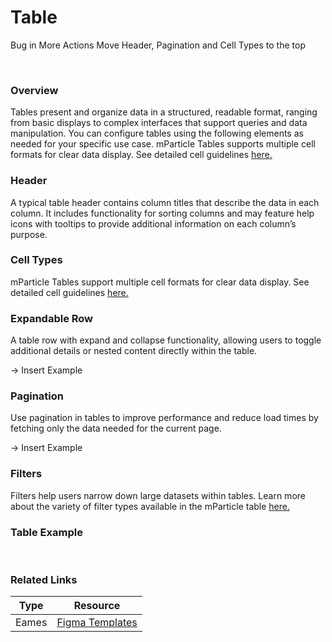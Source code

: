 

<Meta of={TableStories} />

# Table

Bug in More Actions
Move Header, Pagination and Cell Types to the top

<br />

### Overview

Tables present and organize data in a structured, readable format, ranging from basic displays to complex interfaces that support queries and data manipulation. You can configure tables using the following elements as needed for your specific use case. mParticle Tables supports multiple cell formats for clear data display. See detailed cell guidelines [here.](#link)

### Header

A typical table header contains column titles that describe the data in each column. It includes functionality for sorting columns and may feature help icons with tooltips to provide additional information on each column’s purpose.

### Cell Types

mParticle Tables support multiple cell formats for clear data display. See detailed cell guidelines [here.](https://mparticle.github.io/aquarium/?path=/docs/ux-patterns-table-table--cell-text)

### Expandable Row

A table row with expand and collapse functionality, allowing users to toggle additional details or nested content directly within the table.

-> Insert Example

### Pagination

Use pagination in tables to improve performance and reduce load times by fetching only the data needed for the current page.

-> Insert Example

### Filters

Filters help users narrow down large datasets within tables. Learn more about the variety of filter types available in the mParticle table [here.](https://mparticle.github.io/aquarium/?path=/docs/ux-patterns-table-filters--documentation)

### Table Example

<br />

<Story of={TableStories.Primary} />

### Related Links

| Type  | Resource                                                                                                                                                     |
| ----- | ------------------------------------------------------------------------------------------------------------------------------------------------------------ |
| Eames | [Figma Templates](https://www.figma.com/design/yCPszaTtkCFxRHaSkkJFR9/Eames-Templates-%5BInternal%5D?node-id=2114-9632&node-type=frame&t=Aa9XxcKyme3ud4cb-0) |
